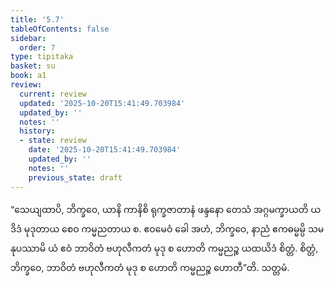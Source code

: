 ```yaml
---
title: '5.7'
tableOfContents: false
sidebar:
  order: 7
type: tipitaka
basket: su
book: a1
review:
  current: review
  updated: '2025-10-20T15:41:49.703984'
  updated_by: ''
  notes: ''
  history:
  - state: review
    date: '2025-10-20T15:41:49.703984'
    updated_by: ''
    notes: ''
    previous_state: draft
---
```



<DynamicBreadcrumb />


<ReviewStatus review={frontmatter.review} showDetails={true} />

<HypothesisAnnotation frontmatter={frontmatter} />

<Division number="47" book="a1" e="ch" v="15" p="8">

<Paragraph number="99" book="a1">
“သေယျထာပိ, ဘိက္ခဝေ, ယာနိ ကာနိစိ ရုက္ခဇာတာနံ ဖန္ဒနော တေသံ အဂ္ဂမက္ခာယတိ ယဒိဒံ မုဒုတာယ စေဝ ကမ္မညတာယ စ. ဧဝမေဝံ ခေါ အဟံ, ဘိက္ခဝေ, နာညံ ဧကဓမ္မမ္ပိ သမနုပဿာမိ ယံ ဧဝံ ဘာဝိတံ ဗဟုလီကတံ မုဒု စ ဟောတိ ကမ္မညဉ္စ ယထယိဒံ စိတ္တံ. စိတ္တံ, ဘိက္ခဝေ, ဘာဝိတံ ဗဟုလီကတံ မုဒု စ ဟောတိ ကမ္မညဉ္စ ဟောတီ”တိ.

</Paragraph>
</Division>

<Paragraph number="100" type="center" book="a1">
သတ္တမံ.
</Paragraph>